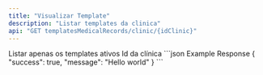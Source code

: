 ```yaml
---
title: "Visualizar Template"
description: "Listar templates da clinica"
api: "GET templatesMedicalRecords/clinic/{idClinic}"
---
```


<ParamField query="active" type="boolean" required>
  Listar apenas os templates ativos
</ParamField>

<ParamField path="idClinic" type="string" required>
  Id da clínica
</ParamField>

<ResponseExample>
  ```json Example Response
  {
    "success": true,
    "message": "Hello world"
  }
  ```
</ResponseExample>